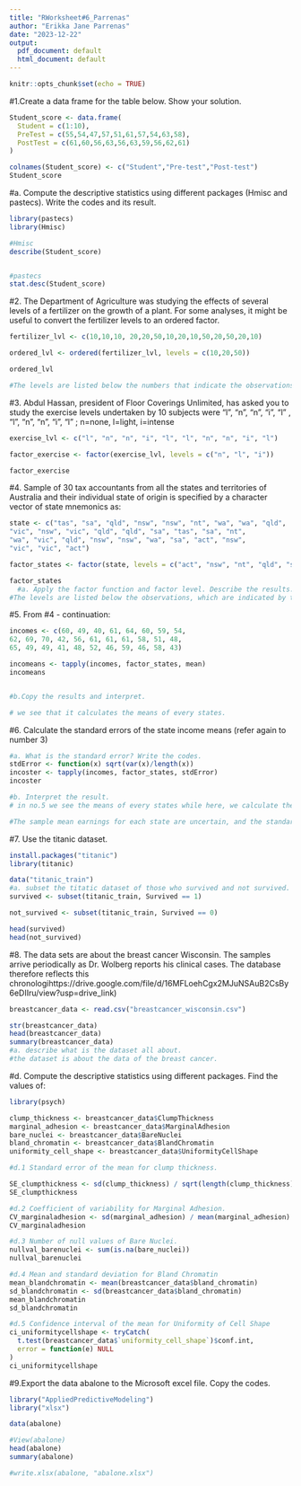 ```yaml
---
title: "RWorksheet#6_Parrenas"
author: "Erikka Jane Parrenas"
date: "2023-12-22"
output:
  pdf_document: default
  html_document: default
---
```


```r
knitr::opts_chunk$set(echo = TRUE)
```

#1.Create a data frame for the table below. Show your solution.
```r

Student_score <- data.frame(
  Student = c(1:10),
  PreTest = c(55,54,47,57,51,61,57,54,63,58),
  PostTest = c(61,60,56,63,56,63,59,56,62,61)
)

colnames(Student_score) <- c("Student","Pre-test","Post-test")
Student_score

```

#a. Compute the descriptive statistics using different packages (Hmisc and pastecs). Write the codes and its result.

```r


library(pastecs)
library(Hmisc)

#Hmisc
describe(Student_score)


#pastecs
stat.desc(Student_score)

```

#2. The Department of Agriculture was studying the effects of several levels of a fertilizer on the growth of a plant. For some analyses, it might be useful to convert the fertilizer levels to an ordered factor.
```r
fertilizer_lvl <- c(10,10,10, 20,20,50,10,20,10,50,20,50,20,10)

ordered_lvl <- ordered(fertilizer_lvl, levels = c(10,20,50))

ordered_lvl

#The levels are listed below the numbers that indicate the observations or data points, which are enclosed in square brackets. The sequence from 10 less than to 20 and 20 less than to 50 is shown by the arrow.
```

#3. Abdul Hassan, president of Floor Coverings Unlimited, has asked you to study the exercise levels undertaken by 10 subjects were “l”, “n”, “n”, “i”, “l” , “l”, “n”, “n”, “i”, “l” ; n=none, l=light, i=intense
```r
exercise_lvl <- c("l", "n", "n", "i", "l", "l", "n", "n", "i", "l")

factor_exercise <- factor(exercise_lvl, levels = c("n", "l", "i"))

factor_exercise

```

#4. Sample of 30 tax accountants from all the states and territories of Australia and their individual state of origin is specified by a character vector of state mnemonics as:
```r
state <- c("tas", "sa", "qld", "nsw", "nsw", "nt", "wa", "wa", "qld",
"vic", "nsw", "vic", "qld", "qld", "sa", "tas", "sa", "nt",
"wa", "vic", "qld", "nsw", "nsw", "wa", "sa", "act", "nsw",
"vic", "vic", "act")

factor_states <- factor(state, levels = c("act", "nsw", "nt", "qld", "sa", "tas", "vic", "wa"))

factor_states
  #a. Apply the factor function and factor level. Describe the results.
#The levels are listed below the observations, which are indicated by the number enclosed in square brackets. The levels correspond to the designated Australian geographical areas.
```

#5. From #4 - continuation:
```r
incomes <- c(60, 49, 40, 61, 64, 60, 59, 54,
62, 69, 70, 42, 56, 61, 61, 61, 58, 51, 48,
65, 49, 49, 41, 48, 52, 46, 59, 46, 58, 43)

incomeans <- tapply(incomes, factor_states, mean)
incomeans


#b.Copy the results and interpret.

# we see that it calculates the means of every states.
```

#6. Calculate the standard errors of the state income means (refer again to number 3)
```r
#a. What is the standard error? Write the codes.
stdError <- function(x) sqrt(var(x)/length(x))
incoster <- tapply(incomes, factor_states, stdError)
incoster

#b. Interpret the result.
# in no.5 we see the means of every states while here, we calculate the standard error of each states.

#The sample mean earnings for each state are uncertain, and the standard errors give an indication of this uncertainty. Higher standard errors imply more variety in the estimations, whereas lower standard errors indicate better accuracy. 
```

#7. Use the titanic dataset.
```r
install.packages("titanic")
library(titanic)

data("titanic_train")
#a. subset the titatic dataset of those who survived and not survived. Show the codes and its result.
survived <- subset(titanic_train, Survived == 1)

not_survived <- subset(titanic_train, Survived == 0)

head(survived)
head(not_survived)

```

#8. The data sets are about the breast cancer Wisconsin. The samples arrive periodically as Dr. Wolberg reports his clinical cases. The database therefore reflects this chronologihttps://drive.google.com/file/d/16MFLoehCgx2MJuNSAuB2CsBy6eDIIru/view?usp=drive_link)
```r
breastcancer_data <- read.csv("breastcancer_wisconsin.csv")

str(breastcancer_data)
head(breastcancer_data)
summary(breastcancer_data)
#a. describe what is the dataset all about.
#the dataset is about the data of the breast cancer.
```


#d. Compute the descriptive statistics using different packages. Find the values of:
```r
library(psych)

clump_thickness <- breastcancer_data$ClumpThickness
marginal_adhesion <- breastcancer_data$MarginalAdhesion
bare_nuclei <- breastcancer_data$BareNuclei
bland_chromatin <- breastcancer_data$BlandChromatin
uniformity_cell_shape <- breastcancer_data$UniformityCellShape

#d.1 Standard error of the mean for clump thickness.

SE_clumpthickness <- sd(clump_thickness) / sqrt(length(clump_thickness))
SE_clumpthickness

#d.2 Coefficient of variability for Marginal Adhesion.
CV_marginaladhesion <- sd(marginal_adhesion) / mean(marginal_adhesion)
CV_marginaladhesion

#d.3 Number of null values of Bare Nuclei.
nullval_barenuclei <- sum(is.na(bare_nuclei))
nullval_barenuclei

#d.4 Mean and standard deviation for Bland Chromatin
mean_blandchromatin <- mean(breastcancer_data$bland_chromatin)
sd_blandchromatin <- sd(breastcancer_data$bland_chromatin)
mean_blandchromatin
sd_blandchromatin

#d.5 Confidence interval of the mean for Uniformity of Cell Shape
ci_uniformitycellshape <- tryCatch(
  t.test(breastcancer_data$`uniformity_cell_shape`)$conf.int,
  error = function(e) NULL
)
ci_uniformitycellshape
```

#9.Export the data abalone to the Microsoft excel file. Copy the codes.
```r
library("AppliedPredictiveModeling")
library("xlsx")

data(abalone)

#View(abalone)
head(abalone)
summary(abalone)

#write.xlsx(abalone, "abalone.xlsx")

```